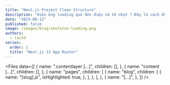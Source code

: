 ```yaml
---
title: "Next.js Project Clean Structure"
description: "Hiệu ứng loading quá đơn điệu và tẻ nhạt ? Đây là cách để bạn biến nó trở nên sinh động và chuyên nghiệp hơn 👌👌👌"
date: "2023-09-13"
published: false
image: /images/blog/skeleton-loading.png
authors:
  - taitd
series:
  order: 1
  title: "Next.js 13 App Router"
---
```


<Files
  data={[
    {
      name: ".contentlayer [...]",
      children: [],
    },
    {
      name: "content [...]",
      children: [],
    },
    {
      name: "pages",
      children: [
        {
          name: "blog",
          children: [
            {
              name: "[slug].js",
              isHighlighted: true,
            },
          ],
        },
      ],
    },
    {
      name: "[...]",
    },
  ]}
/>
